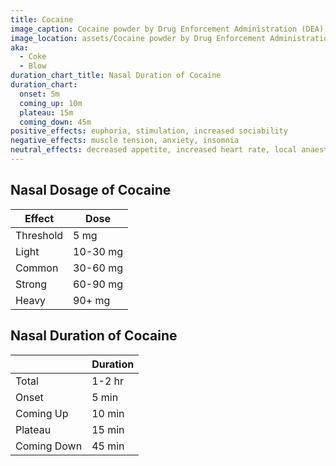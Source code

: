 ```yaml
---
title: Cocaine
image_caption: Cocaine powder by Drug Enforcement Administration (DEA)
image_location: assets/Cocaine powder by Drug Enforcement Administration (DEA).jpg
aka:
  - Coke
  - Blow
duration_chart_title: Nasal Duration of Cocaine
duration_chart:
  onset: 5m
  coming_up: 10m
  plateau: 15m
  coming_down: 45m
positive_effects: euphoria, stimulation, increased sociability
negative_effects: muscle tension, anxiety, insomnia
neutral_effects: decreased appetite, increased heart rate, local anaesthesia
---
```


## Nasal Dosage of Cocaine
| Effect | Dose |
| --- | --- |
| Threshold | 5 mg |
| Light | 10-30 mg |
| Common | 30-60 mg |
| Strong | 60-90 mg |
| Heavy | 90+ mg |


<Chart title={frontmatter.duration_chart_title} data={frontmatter.duration_chart} />

## Nasal Duration of Cocaine
|  | Duration |
| --- | --- |
| Total | 1-2 hr |
| Onset | 5 min |
| Coming Up | 10 min |
| Plateau | 15 min |
| Coming Down | 45 min |





